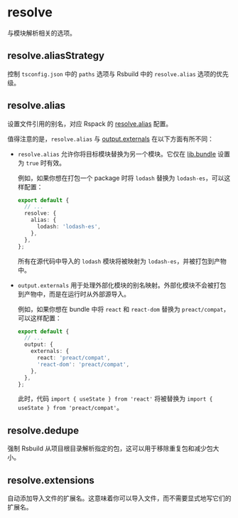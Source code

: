 
# resolve

与模块解析相关的选项。

## resolve.aliasStrategy <RsbuildDocBadge path="/config/resolve/alias-strategy" text="resolve.aliasStrategy" />

控制 `tsconfig.json` 中的 `paths` 选项与 Rsbuild 中的 `resolve.alias` 选项的优先级。

## resolve.alias <RsbuildDocBadge path="/config/resolve/alias" text="resolve.alias" />

设置文件引用的别名，对应 Rspack 的 [resolve.alias](https://rspack.dev/zh/config/resolve#resolvealias) 配置。

值得注意的是，`resolve.alias` 与 [output.externals](/config/rsbuild/output#outputexternals) 在以下方面有所不同：

- `resolve.alias` 允许你将目标模块替换为另一个模块。它仅在 [lib.bundle](/config/lib/bundle) 设置为 `true` 时有效。

  例如，如果你想在打包一个 package 时将 `lodash` 替换为 `lodash-es`，可以这样配置：

  ```ts title="rslib.config.ts"
  export default {
    // ...
    resolve: {
      alias: {
        lodash: 'lodash-es',
      },
    },
  };
  ```

  所有在源代码中导入的 `lodash` 模块将被映射为 `lodash-es`，并被打包到产物中。

- `output.externals` 用于处理外部化模块的别名映射。外部化模块不会被打包到产物中，而是在运行时从外部源导入。

  例如，如果你想在 bundle 中将 `react` 和 `react-dom` 替换为 `preact/compat`，可以这样配置：

  ```ts title="rslib.config.ts"
  export default {
    // ...
    output: {
      externals: {
        react: 'preact/compat',
        'react-dom': 'preact/compat',
      },
    },
  };
  ```

  此时，代码 `import { useState } from 'react'` 将被替换为 `import { useState } from 'preact/compat'`。

## resolve.dedupe <RsbuildDocBadge path="/config/resolve/dedupe" text="resolve.dedupe" />

强制 Rsbuild 从项目根目录解析指定的包，这可以用于移除重复包和减少包大小。

## resolve.extensions <RsbuildDocBadge path="/config/resolve/extensions" text="resolve.extensions" />

自动添加导入文件的扩展名。这意味着你可以导入文件，而不需要显式地写它们的扩展名。
